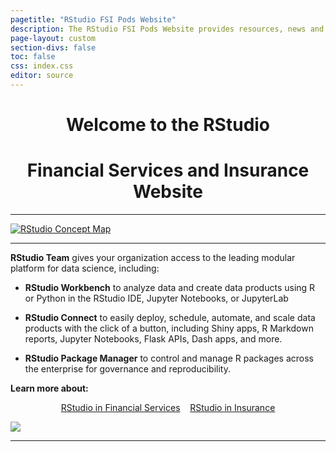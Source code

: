 ```yaml
---
pagetitle: "RStudio FSI Pods Website"
description: The RStudio FSI Pods Website provides resources, news and application demonstrations for Financial Services and Insurance companies interested in RStudio Professional Products and Open Source offerings
page-layout: custom
section-divs: false
toc: false
css: index.css
editor: source
---
```


::: {.content-block}

<center>
# Welcome to the RStudio
# Financial Services and Insurance Website
</center>

---

[![RStudio Concept Map](images/RST_Concept_Map_2021.jpg "RStudio Team")](https://rstudio.com/products/team/) 

---

**RStudio Team** gives your organization access to the leading modular platform for data science, including:

* **RStudio Workbench** to analyze data and create data products using R or Python in the RStudio IDE, Jupyter Notebooks, or JupyterLab

* **RStudio Connect** to easily deploy, schedule, automate, and scale data products with the click of a button, including Shiny apps, R Markdown reports, Jupyter Notebooks, Flask APIs, Dash apps, and more.

* **RStudio Package Manager** to control and manage R packages across the enterprise for governance and reproducibility.

**Learn more about:**

::: {.hero-buttons}
<center>
[RStudio in Financial Services](https://rstudio.com/solutions/financial-services/){.btn-action-primary .btn-action .btn .btn-success .btn-lg role="button"}&nbsp;&nbsp;&nbsp;
[RStudio in Insurance](https://www.rstudio.com/solutions/rstudio-in-insurance/){#btn-guide .btn-action .btn .btn-info .btn-lg role="button"}
</center>
::: 

![](images/rs_symbols.jpg)

---

:::

